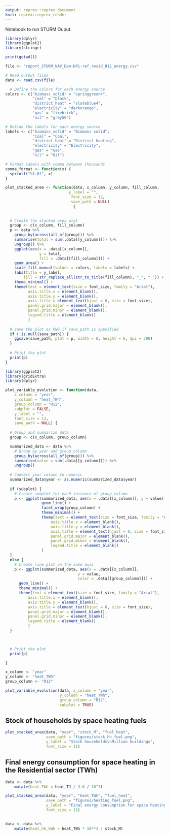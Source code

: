 ```yaml
---
output: reprex::reprex_document
knit: reprex::reprex_render
---
```


Notebook to run STURM Ouput.

```r
library(dplyr)
library(ggplot2)
library(stringr)

print(getwd())
```

```r
file <- "report_STURM_NAV_Dem-NPi-ref_resid_R12_energy.csv"

```

```r
# Read output files
data <- read.csv(file)
```

```r
  # Define the colors for each energy source
colors <- c("biomass_solid" = "springgreen4",
            "coal" = "black",
            "district_heat" = "slateblue4",
            "electricity" = "darkorange",
            "gas" = "firebrick",
            "oil" = "grey50")

# Define the labels for each energy source
labels <- c("biomass_solid" = "Biomass solid",
            "coal" = "Coal",
            "district_heat" = "District heating",
            "electricity" = "Electricity",
            "gas" = "Gas",
            "oil" = "Oil")

# Format labels with comma between thousands
comma_format <- function(x) {
  sprintf("%1.0f", x)
}

```




```r

plot_stacked_area <- function(data, x_column, y_column, fill_column, 
                            y_label = "",
                             font_size = 12,
                             save_path = NULL)
                              {
  
  
  # Create the stacked area plot
  group <- c(x_column, fill_column)
  p <- data %>%
    group_by(across(all_of(group))) %>%
    summarise(total = sum(.data[[y_column]])) %>%
    ungroup() %>%
    ggplot(aes(x = .data[[x_column]],
               y = total,
               fill = .data[[fill_column]])) +
    geom_area() +
    scale_fill_manual(values = colors, labels = labels) +
    labs(title = y_label,
        fill = str_replace_all(str_to_title(fill_column), "_", " ")) +
    theme_minimal() +
    theme(text = element_text(size = font_size, family = "Arial"),
          axis.title.x = element_blank(),
          axis.title.y = element_blank(),
          axis.title = element_text(hjust = 0, size = font_size),
          panel.grid.major = element_blank(),
          panel.grid.minor = element_blank(),
          legend.title = element_blank()
          )
  
  # Save the plot as PNG if save_path is specified
  if (!is.null(save_path)) {
    ggsave(save_path, plot = p, width = 8, height = 6, dpi = 300)
  }
  
  # Print the plot
  print(p)
}

```

```r
library(ggplot2)
library(gridExtra)
library(dplyr)

plot_variable_evolution <- function(data,
    x_column = "year",
    y_column = "heat_TWh",
    group_column = "R12",
    subplot = FALSE,
    y_label = "",
    font_size = 12,
    save_path = NULL) {
  
  # Group and summarize data
  group <- c(x_column, group_column)

  summarized_data <- data %>%
    # Group by year and group_column
    group_by(across(all_of(group))) %>%
    summarise(value = sum(.data[[y_column]])) %>%
    ungroup()
  
  # Convert year column to numeric
  summarized_data$year <- as.numeric(summarized_data$year)
  
  if (subplot) {
    # Create subplot for each instance of group_column
    p <- ggplot(summarized_data, aes(x = .data[[x_column]], y = value)) +
                geom_line() +
                facet_wrap(group_column) +
                theme_minimal() + 
                theme(text = element_text(size = font_size, family = "Arial"),
                    axis.title.x = element_blank(),
                    axis.title.y = element_blank(),
                    axis.title = element_text(hjust = 0, size = font_size),
                    panel.grid.major = element_blank(),
                    panel.grid.minor = element_blank(),
                    legend.title = element_blank()
                )
  } 
  else {
    # Create line plot on the same axis
    p <- ggplot(summarized_data, aes(x = .data[[x_column]],
                                y = value,
                                color = .data[[group_column]])) +
      geom_line() +
      theme_minimal() +
      theme(text = element_text(size = font_size, family = "Arial"),
          axis.title.x = element_blank(),
          axis.title.y = element_blank(),
          axis.title = element_text(hjust = 0, size = font_size),
          panel.grid.major = element_blank(),
          panel.grid.minor = element_blank(),
          legend.title = element_blank()
          )
  }


  
  # Print the plot
  print(p)

}


```


```r
x_column <- "year"
y_column <- "heat_TWh"
group_column <- "R12"

```

```r
plot_variable_evolution(data, x_column = "year",
                        y_column = "heat_TWh", 
                        group_column = "R12",
                        subplot = TRUE)
```

## Stock of households by space heating fuels
```r
plot_stacked_area(data, "year", "stock_M", "fuel_heat",
                  save_path = "figures/stock_hh_fuel.png",
                  y_label = "Stock households\nMillion buildings",
                  font_size = 11)
```

## Final energy consumption for space heating in the Residential sector (TWh)
```r
data <- data %>%
    mutate(heat_TWh = heat_TJ / 3.6 / 10^3)

plot_stacked_area(data, "year", "heat_TWh", "fuel_heat",
                  save_path = "figures/heating_fuel.png",
                  y_label = "Final energy consumption for space heating \nResidential sector\nTWh",
                  font_size = 11)
```



## 
```r
data <- data %>%
    mutate(heat_hh_kWh = heat_TWh * 10**3 / stock_M)
```